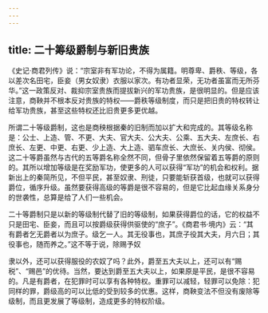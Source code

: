 ```yaml
---
---
---
```

title: 二十筹级爵制与新旧贵族
---



《史记·商君列传》说：“宗室非有军功论，不得为属籍。明尊卑、爵秩、等级，各以差次名田宅，臣妾（男女奴隶）衣服以家次。有功者显荣，无功者虽富而无所芬华。”这一政策反对、裁抑宗室贵族而提拔新兴的军功贵族，是很明显的。但是应该注意，商鞅并不根本反对贵族的特权——爵秩等级制度，而只是把旧贵的特权转让给军功贵族，甚至这些特权还比旧贵更多更优越。

所谓二十等级爵制，这也是商秧根据秦的旧制而加以扩大和完成的。其等级名称是：公士、上造、管、不更、大夫、官大夫、公大夫、公乘、五大夫、左庶长、右庶长、左更、中更、右更、少上造、大上造、驷车庶长、大庶长、关内侯、彻侯。这二十等爵虽然与古代的五等爵名称全然不同，但骨子里依然保留着五等爵的原则的。其所以增加等级是在奖励军功，使更多的人可以获得“军功”的机会和权利。据新出上的秦简所见，不但平民，甚至奴隶、刑徒，只要能斩获首级，也就可以获得爵位，循序升级。虽然要获得高级的等爵是很不容易的，但是它比起血缘关系身分的世袭性，总算是给了人们一些机会。

二十等爵制只是以新的等级制代替了旧的等级制，如果获得爵位的话，它的权益不只是田宅、臣妾，而且可以按爵级获得供驱使的“庶子”。《商君书·境内》云：“其有爵者乞无爵者以为庶子。级乞一人。其无役事也，其庶子役其大夫，月六日；其役事也，随而养之。”这不等于说，除赐予奴

隶以外，还可以获得服役的农奴了吗？此外，爵至五大夫以上，还可以有“赐税”、“赐邑”的优待。当然，要达到爵至五大夫以上，如果原是平民，是很不容易的。凡是有爵者，在犯罪时可以享有各种特权。重罪可以减轻，轻罪可以免除：犯同样的罪，爵级高的可以比低的受到较多的优惠。这样，商鞅变法不但没有废除等级制，而且更发展了等级制，造成更多的特权阶级。